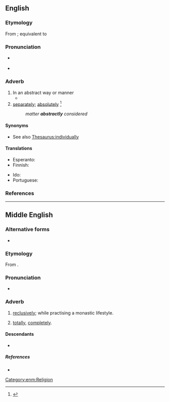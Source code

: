 ==English==

===Etymology===
From {{inh|en|enm|abstractly}}; equivalent to {{suffix|en|abstract|ly}}

===Pronunciation===
* {{a|US}} {{IPA|en|/æbˈstɹækt.li/}}
* {{audio|en|LL-Q1860 (eng)-Vealhurl-abstractly.wav|Audio (UK)}}

===Adverb===
{{en-adv}}

# In an abstract way or manner
#* {{quote-text|en|year=1919|author={{w|Daisy Ashford}}|title=The Young Visiters|chapter=5|passage=Bernard Clark and Ethel were seated side by side on a costly sofa gazing '''abstractly''' at the parting guest.}}
# [[separately]]; [[absolutely]] {{defdate|First attested around 1350 to 1470.}}<ref name=SOED>{{R:SOED5|page=10}}</ref>
#: ''matter '''abstractly''' considered''

====Synonyms====
* {{sense|separately}} See also [[Thesaurus:individually]]

====Translations====
{{trans-top|in an abstract manner}}
* Esperanto: {{t|eo|abstrakte}}
* Finnish: {{t+|fi|abstraktisti}}
{{trans-mid}}
* Ido: {{t|io|abstrakte}}
* Portuguese: {{t|pt|abstratamente}}
{{trans-bottom}}

===References===
<references/>

----

==Middle English==

===Alternative forms===
* {{alter|enm|abstractlich}}

===Etymology===
From {{af|enm|abstract|-ly|id2=adverbial}}.

===Pronunciation===
* {{IPA|enm|/abˈstraktliː/|/abˈstraktliːtʃ(ə)/}}

===Adverb===
{{enm-adv}}

# {{lb|enm|rare}} [[reclusively]]; while practising a monastic lifestyle.
# {{lb|enm|rare}} [[totally]], [[completely]].

====Descendants====
* {{desc|en|abstractly}}

=====References=====
* {{R:MED Online|entry=abstractlī|pos=adv|id=MED236 |accessdate=2018-05-24}}

[[Category:enm:Religion]]